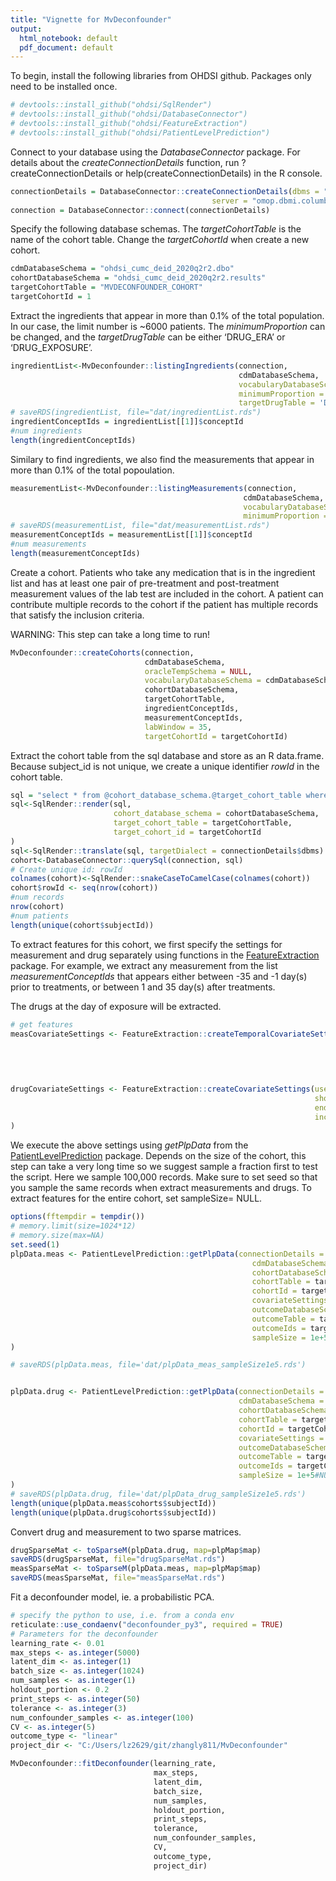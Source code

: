 ---
title: "Vignette for MvDeconfounder"
output:
  html_notebook: default
  pdf_document: default
---
To begin, install the following libraries from OHDSI github. Packages only need to be installed once.
```{r}
# devtools::install_github("ohdsi/SqlRender")
# devtools::install_github("ohdsi/DatabaseConnector")
# devtools::install_github("ohdsi/FeatureExtraction")
# devtools::install_github("ohdsi/PatientLevelPrediction")
```

Connect to your database using the *DatabaseConnector* package. For details about the *createConnectionDetails* function, run ?createConnectionDetails or help(createConnectionDetails) in the R console.
```{r connection}
connectionDetails = DatabaseConnector::createConnectionDetails(dbms = "sql server",
                                             server = "omop.dbmi.columbia.edu")
connection = DatabaseConnector::connect(connectionDetails)

```

Specify the following database schemas. The *targetCohortTable* is the name of the cohort table. Change the *targetCohortId* when create a new cohort.
```{r}
cdmDatabaseSchema = "ohdsi_cumc_deid_2020q2r2.dbo"
cohortDatabaseSchema = "ohdsi_cumc_deid_2020q2r2.results"
targetCohortTable = "MVDECONFOUNDER_COHORT"
targetCohortId = 1

```


Extract the ingredients that appear in more than 0.1% of the total population. In our case, the limit number is ~6000 patients. The *minimumProportion* can be changed, and the *targetDrugTable* can be either 'DRUG_ERA' or 'DRUG_EXPOSURE'. 
```{r}
ingredientList<-MvDeconfounder::listingIngredients(connection,
                                                   cdmDatabaseSchema,
                                                   vocabularyDatabaseSchema = cdmDatabaseSchema,
                                                   minimumProportion = 0.001,
                                                   targetDrugTable = 'DRUG_ERA')
# saveRDS(ingredientList, file="dat/ingredientList.rds")
ingredientConceptIds = ingredientList[[1]]$conceptId
#num ingredients
length(ingredientConceptIds)
```

Similary to find ingredients, we also find the measurements that appear in more than 0.1% of the total popoulation.
```{r}
measurementList<-MvDeconfounder::listingMeasurements(connection,
                                                    cdmDatabaseSchema,
                                                    vocabularyDatabaseSchema = cdmDatabaseSchema,
                                                    minimumProportion = 0.001)
# saveRDS(measurementList, file="dat/measurementList.rds")
measurementConceptIds = measurementList[[1]]$conceptId
#num measurements
length(measurementConceptIds)
```
Create a cohort. Patients who take any medication that is in the ingredient list and has at least one pair of pre-treatment and post-treatment measurement values of the lab test are included in the cohort. A patient can contribute multiple records to the cohort if the patient has multiple records that satisfy the inclusion criteria.

WARNING: This step can take a long time to run!

```{r}
MvDeconfounder::createCohorts(connection,
                              cdmDatabaseSchema,
                              oracleTempSchema = NULL,
                              vocabularyDatabaseSchema = cdmDatabaseSchema,
                              cohortDatabaseSchema,
                              targetCohortTable,
                              ingredientConceptIds,
                              measurementConceptIds,
                              labWindow = 35,
                              targetCohortId = targetCohortId)

```

Extract the cohort table from the sql database and store as an R data.frame. Because subject_id is not unique, we create a unique identifier *rowId* in the cohort table.

```{r}
sql = "select * from @cohort_database_schema.@target_cohort_table where cohort_definition_id = @target_cohort_id;"
sql<-SqlRender::render(sql,
                       cohort_database_schema = cohortDatabaseSchema,
                       target_cohort_table = targetCohortTable,
                       target_cohort_id = targetCohortId
)
sql<-SqlRender::translate(sql, targetDialect = connectionDetails$dbms)
cohort<-DatabaseConnector::querySql(connection, sql)
# Create unique id: rowId
colnames(cohort)<-SqlRender::snakeCaseToCamelCase(colnames(cohort))
cohort$rowId <- seq(nrow(cohort))
#num records
nrow(cohort)
#num patients
length(unique(cohort$subjectId))

```


To extract features for this cohort, we first specify the settings for measurement and drug separately using functions in the [FeatureExtraction](https://github.com/OHDSI/FeatureExtraction) package. For example, we extract any measurement from the list *measurementConceptIds* that appears either between -35 and -1 day(s) prior to treatments,  or between 1 and 35 day(s) after treatments. 

The drugs at the day of exposure will be extracted.

```{r}
# get features
measCovariateSettings <- FeatureExtraction::createTemporalCovariateSettings(useMeasurementValue = TRUE,
                                                                            temporalStartDays = c(-35,1),
                                                                            temporalEndDays   = c(-1,35),
                                                                            includedCovariateConceptIds = measurementConceptIds
                                                                            )

drugCovariateSettings <- FeatureExtraction::createCovariateSettings(useDrugEraShortTerm =TRUE,
                                                                    shortTermStartDays = 0,
                                                                    endDays = 0,
                                                                    includedCovariateConceptIds = ingredientConceptIds
)
```

We execute the above settings using *getPlpData* from the [PatientLevelPrediction](https://github.com/OHDSI/PatientLevelPrediction/blob/master/README.md) package. Depends on the size of the cohort, this step can take a very long time so we suggest sample a fraction first to test the script. Here we sample 100,000 records. Make sure to set seed so that you sample the same records when extract measurements and drugs. To extract features for the entire cohort, set sampleSize= NULL.
```{r}
options(fftempdir = tempdir())
# memory.limit(size=1024*12)
# memory.size(max=NA)
set.seed(1)
plpData.meas <- PatientLevelPrediction::getPlpData(connectionDetails = connectionDetails,
                                                      cdmDatabaseSchema = cdmDatabaseSchema,
                                                      cohortDatabaseSchema = cohortDatabaseSchema,
                                                      cohortTable = targetCohortTable,
                                                      cohortId = targetCohortId,
                                                      covariateSettings = measCovariateSettings,
                                                      outcomeDatabaseSchema = cohortDatabaseSchema,
                                                      outcomeTable = targetCohortTable,
                                                      outcomeIds = targetCohortId,
                                                      sampleSize = 1e+5#NULL
)

# saveRDS(plpData.meas, file='dat/plpData_meas_sampleSize1e5.rds')


plpData.drug <- PatientLevelPrediction::getPlpData(connectionDetails = connectionDetails,
                                                   cdmDatabaseSchema = cdmDatabaseSchema,
                                                   cohortDatabaseSchema = cohortDatabaseSchema,
                                                   cohortTable = targetCohortTable,
                                                   cohortId = targetCohortId,
                                                   covariateSettings = drugCovariateSettings,
                                                   outcomeDatabaseSchema = cohortDatabaseSchema,
                                                   outcomeTable = targetCohortTable,
                                                   outcomeIds = targetCohortId,
                                                   sampleSize = 1e+5#NULL
)
# saveRDS(plpData.drug, file='dat/plpData_drug_sampleSize1e5.rds')
length(unique(plpData.meas$cohorts$subjectId))
length(unique(plpData.drug$cohorts$subjectId))

```

Convert drug and measurement to two sparse matrices.

```{r}
drugSparseMat <- toSparseM(plpData.drug, map=plpMap$map)
saveRDS(drugSparseMat, file="drugSparseMat.rds")
measSparseMat <- toSparseM(plpData.meas, map=plpMap$map)
saveRDS(measSparseMat, file="measSparseMat.rds")

```

Fit a deconfounder model, ie. a probabilistic PCA. 

```{r}
# specify the python to use, i.e. from a conda env
reticulate::use_condaenv("deconfounder_py3", required = TRUE)
# Parameters for the deconfounder
learning_rate <- 0.01
max_steps <- as.integer(5000)
latent_dim <- as.integer(1)
batch_size <- as.integer(1024)
num_samples <- as.integer(1)
holdout_portion <- 0.2
print_steps <- as.integer(50)
tolerance <- as.integer(3)
num_confounder_samples <- as.integer(100)
CV <- as.integer(5)
outcome_type <- "linear"
project_dir <- "C:/Users/lz2629/git/zhangly811/MvDeconfounder"

MvDeconfounder::fitDeconfounder(learning_rate,
                                max_steps,
                                latent_dim,
                                batch_size,
                                num_samples,
                                holdout_portion,
                                print_steps,
                                tolerance,
                                num_confounder_samples,
                                CV,
                                outcome_type,
                                project_dir)
```

